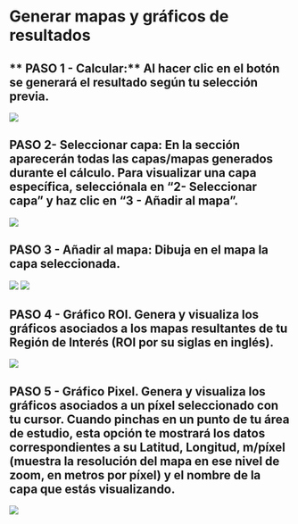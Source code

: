 # Generar mapas y gráficos de resultados {#mapas-graficos}

## ** PASO 1 \- Calcular:** Al hacer clic en el botón se generará el resultado según tu selección previa.

![](assets/message_es.png)

## **PASO 2- Seleccionar capa**: En la sección aparecerán todas las capas/mapas generados durante el cálculo. Para visualizar una capa específica, selecciónala en **"2- Seleccionar capa"** y haz clic en **"3 \- Añadir al mapa”**.

![](assets/layers_es.png)

## **PASO 3 \- Añadir al mapa:** Dibuja en el mapa la capa seleccionada.

![](assets/layers_es2.png)
![](assets/leyenda_es.png)

## **PASO 4 \-** **Gráfico** **ROI.** Genera y visualiza los gráficos asociados a los mapas resultantes de tu Región de Interés (ROI por su siglas en inglés).

![](assets/graphs_es.png)


## **PASO 5 \-** **Gráfico Pixel.** Genera y visualiza los gráficos asociados a un píxel seleccionado con tu cursor. Cuando pinchas en un punto de tu área de estudio, esta opción te mostrará los datos correspondientes a su Latitud, Longitud, m/píxel (muestra la resolución del mapa en ese nivel de zoom, en metros por píxel) y el nombre de la capa que estás visualizando.

![](assets/chart_pixel_es.png)


